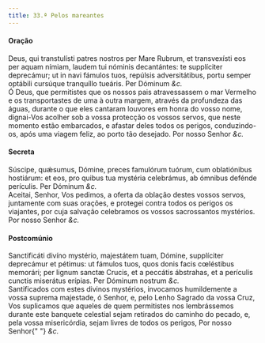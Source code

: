```yaml
---
title: 33.ª Pelos mareantes
---
```


<h4 class="text-center">Oração</h4>
<div class="container-fluid">
  <div class="row">
    <div class="col-6 dropcaps text-justify">
      Deus, qui transtulísti patres nostros per Mare Rubrum, et transvexísti eos
      per aquam nímiam, laudem tui nóminis decantántes: te supplíciter
      deprecámur; ut in navi fámulos tuos, repúlsis adversitátibus, portu semper
      optábili cursúque tranquíllo tueáris. Per Dóminum <em>&c.</em>
    </div>
    <div class="col-6 dropcaps text-justify">
      Ó Deus, que permitistes que os nossos pais atravessassem o mar Vermelho e
      os transportastes de uma à outra margem, através da profundeza das águas,
      durante o que eles cantaram louvores em honra do vosso nome, dignai-Vos
      acolher sob a vossa protecção os vossos servos, que neste momento estão
      embarcados, e afastar deles todos os perigos, conduzindo-os, após uma
      viagem feliz, ao porto tão desejado. Por nosso Senhor <em>&c.</em>
    </div>
  </div>
</div>

<h4 class="text-center">Secreta</h4>
<div class="container-fluid">
  <div class="row">
    <div class="col-6 dropcaps text-justify">
      Súscipe, quǽsumus, Dómine, preces famulórum tuórum, cum oblatiónibus
      hostiárum: et eos, pro quibus tua mystéria celebrámus, ab ómnibus defénde
      perículis. Per Dóminum <em>&c.</em>
    </div>
    <div class="col-6 dropcaps text-justify">
      Aceitai, Senhor, Vos pedimos, a oferta da oblação destes vossos servos,
      juntamente com suas orações, e protegei contra todos os perigos os
      viajantes, por cuja salvação celebramos os vossos sacrossantos mystérios.
      Por nosso Senhor <em>&c.</em>
    </div>
  </div>
</div>

<h4 class="text-center">Postcomúnio</h4>
<div class="container-fluid">
  <div class="row">
    <div class="col-6 dropcaps text-justify">
      Sanctificáti divíno mystério, majestátem tuam, Dómine, supplíciter
      deprecámur et pétimus: ut fámulos tuos, quos donis facis cœléstibus
      memorári; per lignum sanctæ Crucis, et a peccátis ábstrahas, et a
      perículis cunctis miserátus erípias. Per Dóminum nostrum <em>&c.</em>
    </div>
    <div class="col-6 dropcaps text-justify">
      Santificados com estes divinos mystérios, invocamos humildemente a vossa
      suprema majestade, ó Senhor, e, pelo Lenho Sagrado da vossa Cruz, Vos
      suplicamos que aqueles de quem permitistes nos lembrássemos durante este
      banquete celestial sejam retirados do caminho do pecado, e, pela vossa
      misericórdia, sejam livres de todos os perigos, Por nosso Senhor{" "}
      <em>&c.</em>
    </div>
  </div>
</div>
